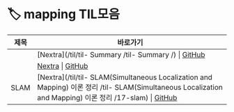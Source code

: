 # 🏷️ mapping TIL모음

| 제목 | 바로가기 |
|------|----------|
|  | [Nextra](/til/til- Summary /til- Summary /) \| [GitHub]() |
|  | [Nextra](/til/til-/til-/) \| [GitHub]() |
| SLAM | [Nextra](/til/til- SLAM(Simultaneous Localization and Mapping) 이론 정리 /til- SLAM(Simultaneous Localization and Mapping) 이론 정리 /17-slam) \| [GitHub](https://github.com/MinHyeok-lee1/TIL/blob/main/2025/07/17-slam.md) |
